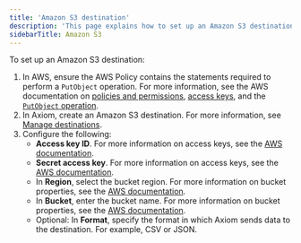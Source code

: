 ```yaml
---
title: 'Amazon S3 destination'
description: 'This page explains how to set up an Amazon S3 destination.'
sidebarTitle: Amazon S3
---
```


To set up an Amazon S3 destination:

1. In AWS, ensure the AWS Policy contains the statements required to perform a `PutObject` operation. For more information, see the AWS documentation on [policies and permissions](https://docs.aws.amazon.com/IAM/latest/UserGuide/access_policies.html), [access keys](https://docs.aws.amazon.com/IAM/latest/UserGuide/id_credentials_access-keys.html), and the [`PutObject` operation](https://docs.aws.amazon.com/AmazonS3/latest/API/API_PutObject.html).
2. In Axiom, create an Amazon S3 destination. For more information, see [Manage destinations](/process-data/destinations/manage-destinations.mdx).
3. Configure the following:
    - **Access key ID**. For more information on access keys, see the [AWS documentation](https://docs.aws.amazon.com/IAM/latest/UserGuide/id_credentials_access-keys.html).
    - **Secret access key**. For more information on access keys, see the [AWS documentation](https://docs.aws.amazon.com/IAM/latest/UserGuide/id_credentials_access-keys.html).
    - In **Region**, select the bucket region. For more information on bucket properties, see the [AWS documentation](https://docs.aws.amazon.com/AmazonS3/latest/userguide/view-bucket-properties.html).
    - In **Bucket**, enter the bucket name. For more information on bucket properties, see the [AWS documentation](https://docs.aws.amazon.com/AmazonS3/latest/userguide/view-bucket-properties.html).
    - Optional: In **Format**, specify the format in which Axiom sends data to the destination. For example, CSV or JSON.